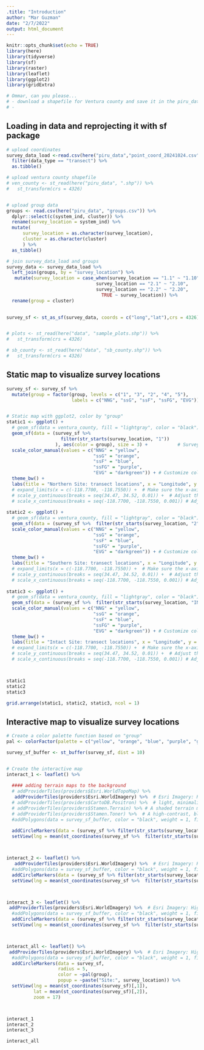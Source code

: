 ```yaml
---
.title: "Introduction"
author: "Mar Guzman"
date: "2/7/2022"
output: html_document
---
```


```r
knitr::opts_chunk$set(echo = TRUE)
library(here)
library(tidyverse)
library(sf)
library(raster)
library(leaflet)
library(ggplot2)
library(gridExtra)
```

```r

# Ommar, can you please...
# - download a shapefile for Ventura county and save it in the piru_data folder
# -  

```

## Loading in data and reprojecting it with sf package

```r

# upload coordinates 
survey_data_load <-read.csv(here("piru_data","point_coord_20241024.csv")) %>% 
  filter(data_type == "transect") %>% 
  as.tibble()

# upload ventura county shapefile
# ven_county <- st_read(here("piru_data", ".shp")) %>%
#   st_transform(crs = 4326)


# upload group data
groups <- read.csv(here("piru_data", "groups.csv")) %>% 
  dplyr::select(c(system_ind, cluster)) %>% 
  rename(survey_location = system_ind) %>% 
  mutate(
      survey_location = as.character(survey_location), 
      cluster = as.character(cluster)
      ) %>% 
  as_tibble() 

# join survey_data_load and groups
survey_data <- survey_data_load %>% 
  left_join(groups, by = "survey_location") %>%
   mutate(survey_location = case_when(survey_location == "1.1" ~ "1.10", # old ~ new
                                 survey_location == "2.1" ~ "2.10",
                                 survey_location == "2.2" ~ "2.20",
                                   TRUE ~ survey_location)) %>% 
  rename(group = cluster) 
  

survey_sf <- st_as_sf(survey_data, coords = c("long","lat"),crs = 4326)


# plots <- st_read(here("data", "sample_plots.shp")) %>% 
#   st_transform(crs = 4326)

# sb_county <- st_read(here("data", "sb_county.shp")) %>% 
#   st_transform(crs = 4326)

```

## Static map to visualize survey locations

```r
survey_sf <- survey_sf %>%
  mutate(group = factor(group, levels = c("1", "3", "2", "4", "5"),
                        labels = c("NNG", "ssG", "ssF", "ssFG", "EVG")))


# Static map with ggplot2, color by "group"
static1 <- ggplot() +
  # geom_sf(data = ventura_county, fill = "lightgray", color = "black") +   # County shapefile
  geom_sf(data = (survey_sf %>%  
                    filter(str_starts(survey_location, "1"))
                  ), aes(color = group), size = 3) +           # Survey locations, colored by group
  scale_color_manual(values = c("NNG" = "yellow", 
                                "ssG" = "orange", 
                                "ssF" = "blue", 
                                "ssFG" = "purple", 
                                "EVG" = "darkgreen")) + # Customize colors for groups
  theme_bw() +
  labs(title = "Northern Site: transect locations", x = "Longitude", y = "Latitude") #+
  # expand_limits(x = c(-118.7700, -118.7550)) +  # Make sure the x-axis range includes your data points
  # scale_y_continuous(breaks = seq(34.47, 34.52, 0.01)) +  # Adjust the interval for the y-axis breaks
  # scale_x_continuous(breaks = seq(-118.7700, -118.7550, 0.001)) # Adjust the interval for the x-axis breaks
  
static2 <- ggplot() +
  # geom_sf(data = ventura_county, fill = "lightgray", color = "black") +   # County shapefile
  geom_sf(data = (survey_sf %>%  filter(str_starts(survey_location, "2"))), aes(color = group), size = 3) +           # Survey locations, colored by group
  scale_color_manual(values = c("NNG" = "yellow", 
                                "ssG" = "orange", 
                                "ssF" = "blue", 
                                "ssFG" = "purple", 
                                "EVG" = "darkgreen")) + # Customize colors for groups
  theme_bw() +
  labs(title = "Southern Site: transect locations", x = "Longitude", y = "Latitude") # +
  # expand_limits(x = c(-118.7700, -118.7550)) +  # Make sure the x-axis range includes your data points
  # scale_y_continuous(breaks = seq(34.47, 34.52, 0.01)) +  # Adjust the interval for the y-axis breaks
  # scale_x_continuous(breaks = seq(-118.7700, -118.7550, 0.001)) # Adjust the interval for the x-axis breaks
  
static3 <- ggplot() +
  # geom_sf(data = ventura_county, fill = "lightgray", color = "black") +   # County shapefile
  geom_sf(data = (survey_sf %>%  filter(str_starts(survey_location, "INT"))), aes(color = group), size = 3) +           # Survey locations, colored by group
  scale_color_manual(values = c("NNG" = "yellow", 
                                "ssG" = "orange", 
                                "ssF" = "blue", 
                                "ssFG" = "purple", 
                                "EVG" = "darkgreen")) + # Customize colors for groups
  theme_bw() +
  labs(title = "Intact Site: transect locations", x = "Longitude", y = "Latitude") # +
  # expand_limits(x = c(-118.7700, -118.7550)) +  # Make sure the x-axis range includes your data points
  # scale_y_continuous(breaks = seq(34.47, 34.52, 0.01)) +  # Adjust the interval for the y-axis breaks
  # scale_x_continuous(breaks = seq(-118.7700, -118.7550, 0.001)) # Adjust the interval for the x-axis breaks



static1
static2
static3

grid.arrange(static1, static2, static3, ncol = 1)
```

## Interactive map to visualize survey locations

```r

# Create a color palette function based on "group"
pal <- colorFactor(palette = c("yellow", "orange", "blue", "purple", "green"), domain = survey_sf$group)

survey_sf_buffer <- st_buffer(survey_sf, dist = 10)


# Create the interactive map
interact_1 <- leaflet() %>%
  
  #### adding terrain maps to the background
  # addProviderTiles(providers$Esri.WorldTopoMap) %>% 
   addProviderTiles(providers$Esri.WorldImagery) %>%  # Esri Imagery: High-resolution satellite imagery
  # addProviderTiles(providers$CartoDB.Positron) %>%  # light, minimalist map style suitable for data overlay
  # addProviderTiles(providers$Stamen.Terrain) %>% # A shaded terrain map, suitable for natural landscapes
  # addProviderTiles(providers$Stamen.Toner) %>%  # A high-contrast, black-and-white style that highlights features
  #addPolygons(data = survey_sf_buffer, color = "black", weight = 1, fillColor = "lightgray") %>% # Add county boundariesv
  
  addCircleMarkers(data = (survey_sf %>% filter(str_starts(survey_location, "1"))), radius = 5, color = ~pal(group), popup = ~paste("Site:", survey_location)) %>%
  setView(lng = mean(st_coordinates(survey_sf %>%  filter(str_starts(survey_location, "1")))[,1]), lat = mean(st_coordinates(survey_sf %>%  filter(str_starts(survey_location, "1")))[,2]), zoom = 17)



interact_2 <- leaflet() %>%
   addProviderTiles(providers$Esri.WorldImagery) %>%  # Esri Imagery: High-resolution satellite imagery
  #addPolygons(data = survey_sf_buffer, color = "black", weight = 1, fillColor = "lightgray") %>% # Add county boundaries
  addCircleMarkers(data = (survey_sf %>% filter(str_starts(survey_location, "2"))), radius = 5, color = ~pal(group), popup = ~paste("Site:", survey_location)) %>%
  setView(lng = mean(st_coordinates(survey_sf %>%  filter(str_starts(survey_location, "2")))[,1]), lat = mean(st_coordinates(survey_sf %>%  filter(str_starts(survey_location, "2")))[,2]), zoom = 17)



interact_3 <- leaflet() %>%
 addProviderTiles(providers$Esri.WorldImagery) %>%  # Esri Imagery: High-resolution satellite imagery
  #addPolygons(data = survey_sf_buffer, color = "black", weight = 1, fillColor = "lightgray") %>% # Add county boundaries
  addCircleMarkers(data = (survey_sf %>% filter(str_starts(survey_location, "INT"))), radius = 5, color = ~pal(group), popup = ~paste("Site:", survey_location)) %>%
  setView(lng = mean(st_coordinates(survey_sf %>%  filter(str_starts(survey_location, "INT")))[,1]), lat = mean(st_coordinates(survey_sf %>%  filter(str_starts(survey_location, "INT")))[,2]), zoom = 17)



interact_all <- leaflet() %>%
 addProviderTiles(providers$Esri.WorldImagery) %>%  # Esri Imagery: High-resolution satellite imagery
  #addPolygons(data = survey_sf_buffer, color = "black", weight = 1, fillColor = "lightgray") %>% # Add county boundaries
  addCircleMarkers(data = survey_sf, 
                   radius = 5, 
                   color = ~pal(group), 
                   popup = ~paste("Site:", survey_location)) %>%
  setView(lng = mean(st_coordinates(survey_sf)[,1]), 
          lat = mean(st_coordinates(survey_sf)[,2]), 
          zoom = 17)



interact_1
interact_2
interact_3

interact_all
```
